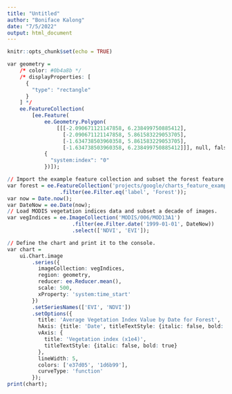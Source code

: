 ```yaml
---
title: "Untitled"
author: "Boniface Kalong"
date: "7/5/2022"
output: html_document
---
```


```r
knitr::opts_chunk$set(echo = TRUE)
```

```r
var geometry = 
    /* color: #0b4a8b */
    /* displayProperties: [
      {
        "type": "rectangle"
      }
    ] */
    ee.FeatureCollection(
        [ee.Feature(
            ee.Geometry.Polygon(
                [[[-2.090671121147858, 6.238499750885412],
                  [-2.090671121147858, 5.861583229053705],
                  [-1.634738503960358, 5.861583229053705],
                  [-1.634738503960358, 6.238499750885412]]], null, false),
            {
              "system:index": "0"
            })]);
```


```r
// Import the example feature collection and subset the forest feature.
var forest = ee.FeatureCollection('projects/google/charts_feature_example')
                 .filter(ee.Filter.eq('label', 'Forest'));
var now = Date.now();
var DateNow = ee.Date(now);
// Load MODIS vegetation indices data and subset a decade of images.
var vegIndices = ee.ImageCollection('MODIS/006/MOD13A1')
                     .filter(ee.Filter.date('1999-01-01', DateNow))
                     .select(['NDVI', 'EVI']);

// Define the chart and print it to the console.
var chart =
    ui.Chart.image
        .series({
          imageCollection: vegIndices,
          region: geometry,
          reducer: ee.Reducer.mean(),
          scale: 500,
          xProperty: 'system:time_start'
        })
        .setSeriesNames(['EVI', 'NDVI'])
        .setOptions({
          title: 'Average Vegetation Index Value by Date for Forest',
          hAxis: {title: 'Date', titleTextStyle: {italic: false, bold: true}},
          vAxis: {
            title: 'Vegetation index (x1e4)',
            titleTextStyle: {italic: false, bold: true}
          },
          lineWidth: 5,
          colors: ['e37d05', '1d6b99'],
          curveType: 'function'
        });
print(chart);
```

